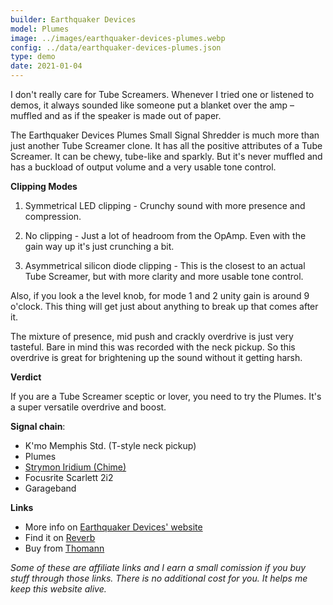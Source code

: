```yaml
---
builder: Earthquaker Devices
model: Plumes
image: ../images/earthquaker-devices-plumes.webp
config: ../data/earthquaker-devices-plumes.json
type: demo
date: 2021-01-04
---
```


I don't really care for Tube Screamers. Whenever I tried one or listened to demos, it always sounded like someone put a blanket over the amp – muffled and as if the speaker is made out of paper.

The Earthquaker Devices Plumes Small Signal Shredder is much more than just another Tube Screamer clone. It has all the positive attributes of a Tube Screamer. It can be chewy, tube-like and sparkly. But it's never muffled and has a buckload of output volume and a very usable tone control.

**Clipping Modes**

1. Symmetrical LED clipping - Crunchy sound with more presence and compression.

2. No clipping - Just a lot of headroom from the OpAmp. Even with the gain way up it's just crunching a bit.

3. Asymmetrical silicon diode clipping - This is the closest to an actual Tube Screamer, but with more clarity and more usable tone control.

Also, if you look a the level knob, for mode 1 and 2 unity gain is around 9 o'clock. This thing will get just about anything to break up that comes after it.

The mixture of presence, mid push and crackly overdrive is just very tasteful. Bare in mind this was recorded with the neck pickup. So this overdrive is great for brightening up the sound without it getting harsh.

**Verdict**

If you are a Tube Screamer sceptic or lover, you need to try the Plumes. It's a super versatile overdrive and boost.

**Signal chain**:

- K'mo Memphis Std. (T-style neck pickup)
- Plumes
- [Strymon Iridium (Chime)](/demos/strymon-iridium)
- Focusrite Scarlett 2i2
- Garageband

**Links**

- More info on [Earthquaker Devices' website](https://www.earthquakerdevices.com/plumes)
- Find it on [Reverb](https://reverb.grsm.io/loopydemos-earthquaker-devices-plumes)
- Buy from [Thomann](https://www.thomann.de/intl/earthquaker_devices_devices_plumes_signal_shredder.htm?partner_id=15606)

_Some of these are affiliate links and I earn a small comission if you buy stuff through those links. There is no additional cost for you. It helps me keep this website alive._
